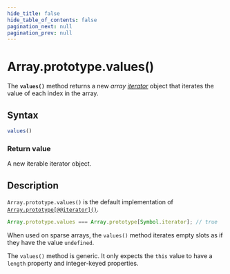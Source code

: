 ```yaml
---
hide_title: false
hide_table_of_contents: false
pagination_next: null
pagination_prev: null
---
```

# Array.prototype.values()

The **`values()`** method returns a new _array [iterator](https://developer.mozilla.org/docs/Web/JavaScript/Reference/Iteration_protocols#the_iterator_protocol)_ object that iterates the value of each index in the array.

## Syntax

```js
values()
```

### Return value

A new iterable iterator object.

## Description

`Array.prototype.values()` is the default implementation of [`Array.prototype[@@iterator]()`](./@@iterator.md).

```js
Array.prototype.values === Array.prototype[Symbol.iterator]; // true
```

When used on sparse arrays, the `values()` method iterates empty slots as if they have the value `undefined`.

The `values()` method is generic. It only expects the `this` value to have a `length` property and integer-keyed properties.
